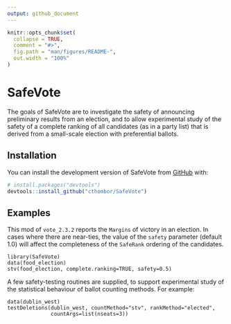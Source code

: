 ```yaml
---
output: github_document
---
```


<!-- README.md is generated from README.Rmd. Please edit that file -->

```r
knitr::opts_chunk$set(
  collapse = TRUE,
  comment = "#>",
  fig.path = "man/figures/README-",
  out.width = "100%"
)
```

# SafeVote

<!-- badges: start -->
<!-- badges: end -->

The goals of SafeVote are to investigate the safety of announcing preliminary
results from an election, and to allow experimental study of the safety of a complete ranking of all candidates (as in a party list) that is derived from a small-scale election with preferential ballots.

## Installation

You can install the development version of SafeVote from [GitHub](https://github.com/) with:

``` r
# install.packages("devtools")
devtools::install_github("cthombor/SafeVote")
```

## Examples

This mod of `vote_2.3.2` reports the `Margins` of victory in an election.  In cases where  there are near-ties, the value of the `safety` parameter (default 1.0) will affect the completeness of the `SafeRank` ordering of the candidates.

```
library(SafeVote)
data(food_election)
stv(food_election, complete.ranking=TRUE, safety=0.5)
```

A few safety-testing routines are supplied, to support experimental study of the
statistical behaviour of ballot counting methods.  For example:

```
data(dublin_west)
testDeletions(dublin_west, countMethod="stv", rankMethod="elected",
              countArgs=list(nseats=3))
```

